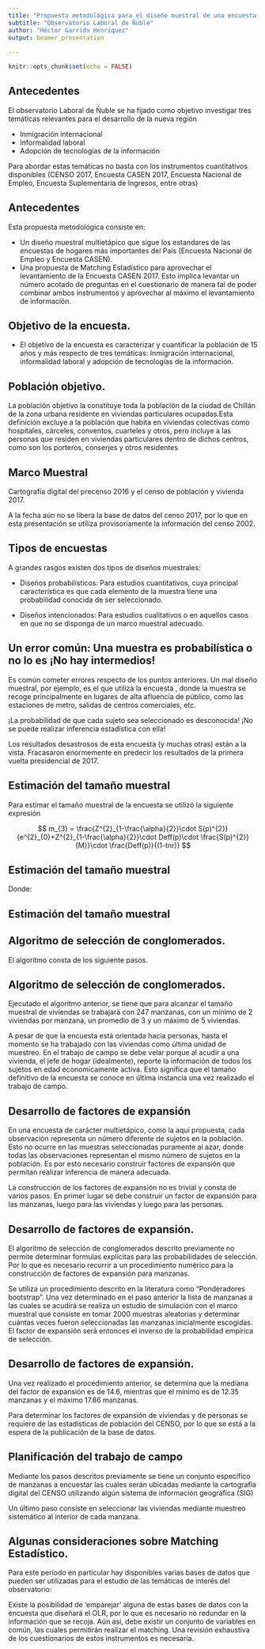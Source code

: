 ```yaml
---
title: "Propuesta metodológica para el diseño muestral de una encuesta de hogares multipropósito"
subtitle: "Observatorio Laboral de Ñuble"
author: "Héctor Garrido Henríquez"
output: beamer_presentation
   
---
```


```r
knitr::opts_chunk$set(echo = FALSE)
```

## Antecedentes

El observatorio Laboral de Ñuble se ha fijado como objetivo investigar tres temáticas relevantes para el desarrollo de la nueva región

- Inmigración internacional
- Informalidad laboral
- Adopción de tecnologías de la información

Para abordar estas temáticas no basta con los instrumentos cuantitativos disponibles (CENSO 2017, Encuesta CASEN 2017, Encuesta Nacional de Empleo, Encuesta Suplementaria de Ingresos, entre otras)

## Antecedentes

Esta propuesta metodológica consiste en: 

- Un diseño muestral multietápico que sigue los estandares de las encuestas de hogares más importantes del País (Encuesta Nacional de Empleo y Encuesta CASEN). 
- Una propuesta de Matching Estadístico para aprovechar el levantamiento de la Encuesta CASEN 2017. Esto implica levantar un número acotado de preguntas en el cuestionario de manera tal de poder combinar ambos instrumentos y aprovechar al máximo el levantamiento de información.  

## Objetivo de la encuesta. 

- El objetivo de la encuesta es caracterizar y cuantificar la población de 15 años y más respecto de tres temáticas: Inmigración internacional, informalidad laboral y adopción de tecnologías de la información. 

## Población objetivo. 

La población objetivo la constituye toda la población de la ciudad de Chillán de la zona urbana residente en viviendas particulares ocupadas.Esta  definición  excluye  a  la  población  que  habita  en  viviendas  colectivas  como hospitales,  cárceles,  conventos, cuarteles y  otros,  pero  incluye  a  las  personas  que  residen  en viviendas particulares dentro de dichos centros, como son los porteros, conserjes y otros residentes


## Marco Muestral

Cartografía digital del precenso 2016 y el censo de población y vivienda 2017. 

A la fecha aún no se libera la base de datos del censo 2017, por lo que en esta presentación se utiliza provisoriamente la información del censo 2002. 

## Tipos de encuestas 

A grandes rasgos existen dos tipos de diseños muestrales: 

- Diseños probabilísticos: Para estudios cuantitativos, cuya principal característica es que cada elemento de la muestra tiene una probabilidad conocida de ser seleccionado. \textbf{Require necesariamente de un marco muestral exhaustivo} 

- Diseños intencionados: Para estudios cualitativos o en aquellos casos en que no se disponga de un marco muestral adecuado. \textbf{No se puede realizar inferencia estadística sobre este tipo de muestras. Es decir, las conclusiones no son extrapolables a la población en estudio desde un punto de vista estadístico}

## Un error común: Una muestra es probabilística o no lo es ¡No hay intermedios!  

Es común cometer errores respecto de los puntos anteriores. Un mal diseño muestral, por ejemplo, es el que utiliza la encuesta \textit{Plaza Pública CADEM}, donde la muestra se recoge principalmente en lugares de alta afluencia de público, como las estaciones de metro, salidas de centros comerciales, etc. 

¡La probabilidad de que cada sujeto sea seleccionado es desconocida! ¡No se puede realizar inferencia estadística con ella! 

Los resultados desastrosos de esta encuesta (y muchas otras) están a la vista. Fracasaron enormemente en predecir los resultados de la primera vuelta presidencial de 2017. 

## Estimación del tamaño muestral 

Para estimar el tamaño muestral de la encuesta se utilizó la siguiente expresión

$$
m_{3} = \frac{Z^{2}_{1-\frac{\alpha}{2}}\cdot S(p)^{2}}{e^{2}_{0}+Z^{2}_{1-\frac{\alpha}{2}}\cdot Deff(p)\cdot \frac{S(p)^{2}}{M}}\cdot \frac{Deff(p)}{(1-tnr)}
$$

## Estimación del tamaño muestral 

Donde: 

\begin{itemize}
\item $p$ Prevalencia de la variable cualitativa de interés. Para este estudio, la tasa de desempleo. 
\item $n$ número de conglomerados o PSU. Para este estudio, 3.595 manzanas. 
\item $\bar{m}$ número promedio de viviendas a encuestar por PSU. Tomado de CASEN 2015.
\item $M$ número de viviendas en la población. 42.916 según CENSO 2002.
\item $Deff(p)$ efecto del diseño sobre la varianza de la prevalencia de la variable cualitativa de interés. Es decir, ¿Cuánto aumenta la varianza debido al diseño muestral respecto de un diseño aleatorio simple?
\item $SE(p)$ Error de estándar de la tasa de desempleo. 
\item $S(p)^2$ Cuasivarianza poblacional de la tasa de pobreza 
\item $Z^{2}_{1-\frac{\alpha}{2}}$ corresponde al cuantil de la distribución normal asociado a una probabilidad acumulada de $1-\frac{\alpha}{2}$.  Con $\alpha=0.05$ 
\end{itemize}

## Estimación del tamaño muestral 

\begin{itemize}
\item Teniendo en cuenta lo anterior, el tamaño muestral de viviendas (SSU) se estima en 845.  
\item Esto aún no soluciona el problema. Es necesario determinar el número de manzanas a utilizar y subsecuentemente el número de viviendas al interior de dichas manzanas. 
\item Para estos fines no existe una formula matemática explícita, por lo que el proceso debe realizarse a través de un algoritmo recursivo que se describe a continuación
\end{itemize}

## Algoritmo de selección de conglomerados. 

El algoritmo consta de los siguiente pasos. 

\begin{enumerate}
\item Se agrupan las manzanas en 30 categorías de acuerdo al número de viviendas (Clasificación provista por el INE)
\item Se selecciona al azar un grupo de manzanas con probilidad proporcional al número de viviendas. 
\item Dentro del grupo seleccionado se selecciona una manzana con probabilidad igual mediante MAS.  
\item Dentro de la manzana escogida en el paso anterior se selecciona un 25\% de las viviendas. 
\item Se quita la manzana del marco muestral. El algoritmo se repite hasta alcanzar el tamaño muestral objetivo. 
\end{enumerate}

## Algoritmo de selección de conglomerados. 

Ejecutado el algoritmo anterior, se tiene que para alcanzar el tamaño muestral de viviendas se trabajará con 247 manzanas, con un mínimo de 2 viviendas por manzana, un promedio de 3 y un máximo de 5 viviendas. 

A pesar de que la encuesta está orientada hacia personas, hasta el momento se ha trabajado con las viviendas como última unidad de muestreo. En el trabajo de campo se debe velar porque al acudir a una vivienda, el jefe de hogar (idealmente), reporte la información de todos los sujetos en edad economicamente activa. Esto significa que el tamaño definitivo de la encuesta se conoce en última instancia una vez realizado el trabajo de campo. 

## Desarrollo de factores de expansión

En una encuesta de carácter multietápico, como la aquí propuesta, cada observación representa un número diferente de sujetos en la población. Esto no ocurre en las muestras seleccionadas puramente al azar, donde todas las observaciones representan el mismo número de sujetos en la población. Es por esto necesario construir factores de expansión que permitan realizar inferencia de manera adecuada. 

La construcción de los factores de expansión no es trivial y consta de varios pasos. En primer lugar se debe construir un factor de expansión para las manzanas, luego para las viviendas y luego para las personas. 

## Desarrollo de factores de expansión. 

El algoritmo de selección de conglomerados descrito previamente no permite determinar formulas explícitas para las probabilidades de selección. Por lo que es necesario recurrir a un procedimiento numérico para la construcción de factores de expansión para manzanas. 

Se utiliza un procedimiento descrito en la literatura como "Ponderadores bootstrap". Una vez determinado en el paso anterior la lista de manzanas a las cuales se acudirá se realiza un estudio de simulación con el marco muestral que consiste en tomar 2000 muestras aleatorias y determinar cuántas veces fueron seleccionadas las manzanas inicialmente escogidas. El factor de expansión será entonces el inverso de la probabilidad empírica de selección. 

## Desarrollo de factores de expansión. 

Una vez realizado el procedimiento anterior, se determina que la mediana del factor de expansión es de 14.6, mientras que el mínimo es de 12.35 manzanas y el máximo 17.86 manzanas. 

Para determinar los factores de expansión de viviendas y de personas se requiere de las estadísticas de población del CENSO, por lo que se está a la espera de la publicación de la base de datos. 

## Planificación del trabajo de campo 

Mediante los pasos descritos previamente se tiene un conjunto específico de manzanas a encuestar las cuales serán ubicadas mediante la cartografía digital del CENSO utilizando algún sistema de información geográfica (SIG)\footnote{Para estos fines puede utilizarse QGIS o la librería \texttt{ggmaps} de \texttt{R}}

Un último paso consiste en seleccionar las viviendas mediante muestreo sistemático\footnote{Este algoritmo permite al igual que el MAS, tener iguales probabilidades de selección} al interior de cada manzana. 

## Algunas consideraciones sobre Matching Estadístico. 

Para este período en particular hay disponibles varias bases de datos que pueden ser utilizadas para el estudio de las temáticas de interés del observatorio: 

\begin{itemize}
\item Censo de población y vivienda 2017. Todavía no disponible 
\item Encuesta de Caracterización socioeconómica Nacional (CASEN) 2017. Todavía no disponible. 
\item Encuesta Nacional de Empleo. 
\end{itemize}

Existe la posibilidad de 'emparejar' alguna de estas bases de datos con la encuesta que diseñará el OLR, por lo que es necesario no redundar en la información que se recoja. Aún así, debe existir un conjunto de variables en común, las cuales permitirán realizar el matching. Una revisión exhaustiva de los cuestionarios de estos instrumentos es necesaria. 